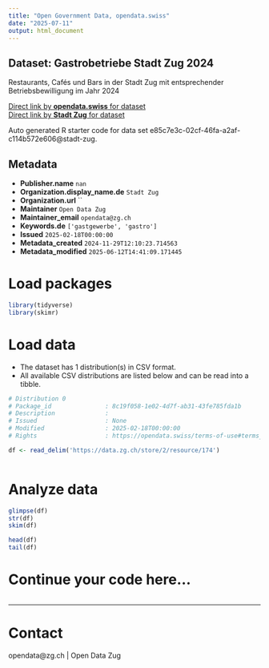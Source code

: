 ```yaml
---
title: "Open Government Data, opendata.swiss"
date: "2025-07-11"
output: html_document
---
```


## Dataset: Gastrobetriebe Stadt Zug 2024

Restaurants, Cafés und Bars in der Stadt Zug mit entsprechender Betriebsbewilligung im Jahr 2024

[Direct link by **opendata.swiss** for dataset](https://opendata.swiss/de/dataset/gastrobetriebe-stadt-zug-2023)<br>
[Direct link by **Stadt Zug** for dataset](https://www.stadtzug.ch/bewilligungen/30160)

Auto generated R starter code for data set e85c7e3c-02cf-46fa-a2af-c114b572e606@stadt-zug.

## Metadata

- **Publisher.name** `nan`
- **Organization.display_name.de** `Stadt Zug`
- **Organization.url** ``
- **Maintainer** `Open Data Zug`
- **Maintainer_email** `opendata@zg.ch`
- **Keywords.de** `['gastgewerbe', 'gastro']`
- **Issued** `2025-02-18T00:00:00`
- **Metadata_created** `2024-11-29T12:10:23.714563`
- **Metadata_modified** `2025-06-12T14:41:09.171445`


# Load packages

```r

library(tidyverse)
library(skimr)

```

# Load data

-   The dataset has 1 distribution(s) in CSV format.
-   All available CSV distributions are listed below and can be read into a tibble.

```r

# Distribution 0
# Package_id               : 8c19f058-1e02-4d7f-ab31-43fe785fda1b
# Description              : 
# Issued                   : None
# Modified                 : 2025-02-18T00:00:00
# Rights                   : https://opendata.swiss/terms-of-use#terms_by

df <- read_delim('https://data.zg.ch/store/2/resource/174')



```

# Analyze data

```r

glimpse(df)
str(df)
skim(df)

head(df)
tail(df)

```

# Continue your code here...

```r

```

------------------------------------------------------------------------

# Contact

opendata@zg.ch | Open Data Zug
